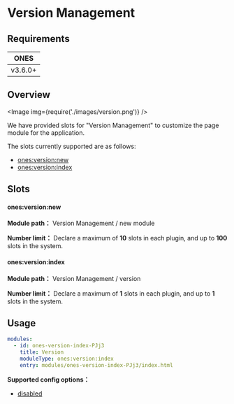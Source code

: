 # Version Management


## Requirements

| **ONES** |
| :------: |
| v3.6.0+  |

## Overview

<Image img={require('./images/version.png')} />

We have provided slots for "Version Management" to customize the page module for the application.

The slots currently supported are as follows:

- [ones:version:new](#onesversionnew)
- [ones:version:index](#onesversionindex)

## Slots

#### ones:version:new

**Module path：** Version Management / new module

**Number limit：** Declare a maximum of **10** slots in each plugin, and up to **100** slots in the system.

#### ones:version:index

**Module path：** Version Management / version

**Number limit：** Declare a maximum of **1** slots in each plugin, and up to **1** slots in the system.

## Usage

```yaml
modules:
  - id: ones-version-index-PJj3
    title: Version
    moduleType: ones:version:index
    entry: modules/ones-version-index-PJj3/index.html
```

**Supported config options：**

- [disabled](../../../../reference/config/plugin.yaml#disabled)
